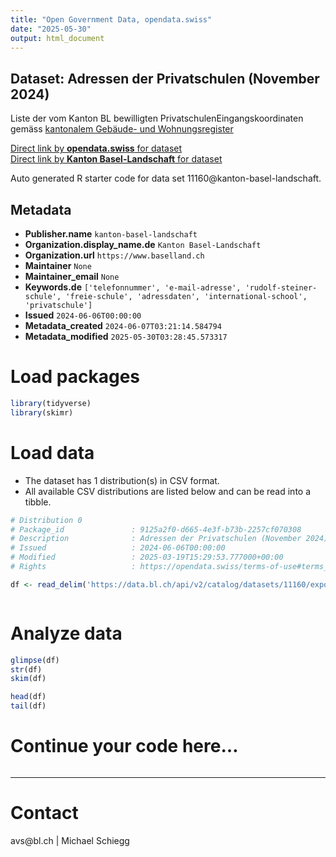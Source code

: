 ```yaml
---
title: "Open Government Data, opendata.swiss"
date: "2025-05-30"
output: html_document
---
```


## Dataset: Adressen der Privatschulen (November 2024)

Liste der vom Kanton BL bewilligten PrivatschulenEingangskoordinaten gemäss [kantonalem Gebäude- und Wohnungsregister](https://data.bl.ch/explore/dataset/12180)

[Direct link by **opendata.swiss** for dataset](https://opendata.swiss/de/dataset/adressen-der-privatschulen-juni-2024)<br>
[Direct link by **Kanton Basel-Landschaft** for dataset](https://data.bl.ch/explore/dataset/11160/)

Auto generated R starter code for data set 11160@kanton-basel-landschaft.

## Metadata

- **Publisher.name** `kanton-basel-landschaft`
- **Organization.display_name.de** `Kanton Basel-Landschaft`
- **Organization.url** `https://www.baselland.ch`
- **Maintainer** `None`
- **Maintainer_email** `None`
- **Keywords.de** `['telefonnummer', 'e-mail-adresse', 'rudolf-steiner-schule', 'freie-schule', 'adressdaten', 'international-school', 'privatschule']`
- **Issued** `2024-06-06T00:00:00`
- **Metadata_created** `2024-06-07T03:21:14.584794`
- **Metadata_modified** `2025-05-30T03:28:45.573317`


# Load packages

```r

library(tidyverse)
library(skimr)

```

# Load data

-   The dataset has 1 distribution(s) in CSV format.
-   All available CSV distributions are listed below and can be read into a tibble.

```r

# Distribution 0
# Package_id               : 9125a2f0-d665-4e3f-b73b-2257cf070308
# Description              : Adressen der Privatschulen (November 2024) (csv)
# Issued                   : 2024-06-06T00:00:00
# Modified                 : 2025-03-19T15:29:53.777000+00:00
# Rights                   : https://opendata.swiss/terms-of-use#terms_by

df <- read_delim('https://data.bl.ch/api/v2/catalog/datasets/11160/exports/csv?use_labels=true')



```

# Analyze data

```r

glimpse(df)
str(df)
skim(df)

head(df)
tail(df)

```

# Continue your code here...

```r

```

------------------------------------------------------------------------

# Contact

avs@bl.ch  | Michael Schiegg

